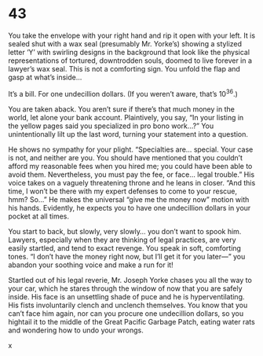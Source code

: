 # 43 {#sec-43}

You take the envelope with your right hand and rip it open with your left. It is sealed shut with a wax seal (presumably Mr. Yorke’s) showing a stylized letter ‘Y’ with swirling designs in the background that look like the physical representations of tortured, downtrodden souls, doomed to live forever in a lawyer’s wax seal. This is not a comforting sign. You unfold the flap and gasp at what’s inside…

It’s a bill. For one undecillion dollars. (If you weren’t aware, that’s $10^{36}$.)

You are taken aback. You aren’t sure if there’s that much money in the world, let alone your bank account. Plaintively, you say, “In your listing in the yellow pages said you specialized in pro bono work…?” You unintentionally lilt up the last word, turning your statement into a question. 

He shows no sympathy for your plight. “Specialties are… special. Your case is not, and neither are you. You should have mentioned that you couldn’t afford my reasonable fees when you hired me; you could have been able to avoid them. Nevertheless, you must pay the fee, or face… legal trouble.” His voice takes on a vaguely threatening throne and he leans in closer. “And this time, I won’t be there with my expert defenses to come to your rescue, hmm? So…” He makes the universal “give me the money now” motion with his hands. Evidently, he expects you to have one undecillion dollars in your pocket at all times.

You start to back, but slowly, very slowly… you don’t want to spook him. Lawyers, especially when they are thinking of legal practices, are very easily startled, and tend to exact revenge. You speak in soft, comforting tones. “I don’t have the money right now, but I’ll get it for you later—” you abandon your soothing voice and make a run for it! 

Startled out of his legal reverie, Mr. Joseph Yorke chases you all the way to your car, which he stares through the window of now that you are safely inside. His face is an unsettling shade of puce and he is hyperventilating. His fists involuntarily clench and unclench themselves. You know that you can’t face him again, nor can you procure one undecillion dollars, so you hightail it to the middle of the Great Pacific Garbage Patch, eating water rats and wondering how to undo your wrongs. 

x
